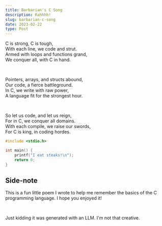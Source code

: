 ```yaml
---
title: Barbarian's C Song
description: Rahhhh!
slug: barbarian-c-song
date: 2023-02-22
type: Post
---
```


C is strong, C is tough, <br/>
With each line, we code and strut. <br/>
Armed with loops and functions grand, <br/>
We conquer all, with C in hand. <br/>

<br />

Pointers, arrays, and structs abound,<br/>
Our code, a fierce battleground.<br/>
In C, we write with raw power,<br/>
A language fit for the strongest hour.<br/>

<br />

So let us code, and let us reign,<br/>
For in C, we conquer all domains.<br/>
With each compile, we raise our swords,<br/>
For C is king, in coding hordes.

```c
#include <stdio.h>

int main() {
    printf("I eat steaks!\n");
    return 0;
}
```

## Side-note

This is a fun little poem I wrote to help me remember the basics of the C programming language. I hope you enjoyed it!

<br />

Just kidding it was generated with an LLM. I'm not that creative.
